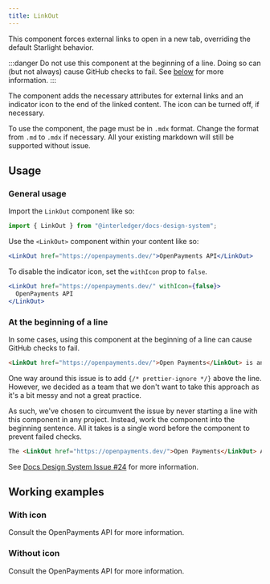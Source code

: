 ```yaml
---
title: LinkOut
---
```



This component forces external links to open in a new tab, overriding the default Starlight behavior.

:::danger
Do not use this component at the beginning of a line. Doing so can (but not always) cause GitHub checks to fail. See [below](#at-the-beginning-of-a-line) for more information. 
:::

The component adds the necessary attributes for external links and an indicator icon to the end of the linked content. The icon can be turned off, if necessary.

To use the component, the page must be in `.mdx` format. Change the format from `.md` to `.mdx` if necessary. All your existing markdown will still be supported without issue.

## Usage

### General usage

Import the `LinkOut` component like so:

```jsx
import { LinkOut } from "@interledger/docs-design-system";
```

Use the `<LinkOut>` component within your content like so:

```jsx
<LinkOut href="https://openpayments.dev/">OpenPayments API</LinkOut>
```

To disable the indicator icon, set the `withIcon` prop to `false`.

```jsx
<LinkOut href="https://openpayments.dev/" withIcon={false}>
  OpenPayments API
</LinkOut>
```

### At the beginning of a line

In some cases, using this component at the beginning of a line can cause GitHub checks to fail.

```html title="Component at beginning of line" wrap
<LinkOut href="https://openpayments.dev/">Open Payments</LinkOut> is an open RESTful API and an API standard that enables clients to interface with Open Payments-enabled accounts.
```

One way around this issue is to add `{/* prettier-ignore */}` above the line. However, we decided as a team that we don't want to take this approach as it's a bit messy and not a great practice. 

As such, we've chosen to circumvent the issue by never starting a line with this component in any project. Instead, work the component into the beginning sentence. All it takes is a single word before the component to prevent failed checks.

```html title="Component within a line" wrap
The <LinkOut href="https://openpayments.dev/">Open Payments</LinkOut> APIs are open RESTful APIs that enable clients to interface with Open Payments-enabled accounts.
```

See [Docs Design System Issue #24](https://github.com/interledger/docs-design-system/issues/24) for more information. 

## Working examples

### With icon

Consult the <LinkOut href="https://openpayments.guide/">OpenPayments API</LinkOut> for more information.

### Without icon

Consult the <LinkOut href="https://openpayments.guide/" withIcon={false}>OpenPayments API</LinkOut> for more information.